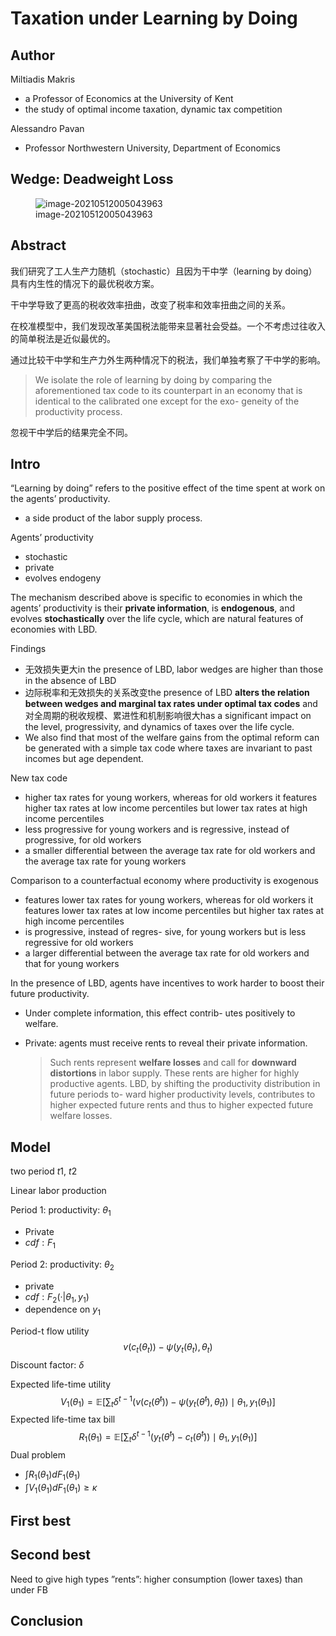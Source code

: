 # Taxation under Learning by Doing

## Author

Miltiadis Makris

* a Professor of Economics at the University of Kent
* the study of optimal income taxation, dynamic tax competition

Alessandro Pavan

* Professor Northwestern University, Department of Economics

## Wedge: Deadweight Loss

![image-20210512005043963](https://gimg2.baidu.com/image_search/src=http%3A%2F%2Fwww.wendangwang.com%2Fpic%2F3e20936c7959f45cf56611b4%2F9-810-jpg_6-1080-0-0-1080.jpg&refer=http%3A%2F%2Fwww.wendangwang.com&app=2002&size=f9999,10000&q=a80&n=0&g=0n&fmt=jpeg?sec=1623343909&t=5e695f264e45fd67ccd1a510d7371fce)

## Abstract

我们研究了工人生产力随机（stochastic）且因为干中学（learning by doing）具有内生性的情况下的最优税收方案。

干中学导致了更高的税收效率扭曲，改变了税率和效率扭曲之间的关系。

在校准模型中，我们发现改革美国税法能带来显著社会受益。一个不考虑过往收入的简单税法是近似最优的。

通过比较干中学和生产力外生两种情况下的税法，我们单独考察了干中学的影响。

> We isolate the role of learning by doing by comparing the aforementioned tax code to its counterpart in an economy that is identical to the calibrated one except for the exo- geneity of the productivity process.

忽视干中学后的结果完全不同。

## Intro

“Learning by doing” refers to the positive effect of the time spent at work on the agents’ productivity. 

* a side product of the labor supply process.

Agents' productivity

* stochastic
* private
* evolves endogeny

The mechanism described above is specific to economies in which the agents’ productivity is their **private information**, is **endogenous**, and evolves **stochastically** over the life cycle, which are natural features of economies with LBD. 

Findings

* 无效损失更大in the presence of LBD, labor wedges are higher than those in the absence of LBD
* 边际税率和无效损失的关系改变the presence of LBD **alters the relation between wedges and marginal tax rates under optimal tax codes** and 对全周期的税收规模、累进性和机制影响很大has a significant impact on the level, progressivity, and dynamics of taxes over the life cycle.
* We also find that most of the welfare gains from the optimal reform can be generated with a simple tax code where taxes are invariant to past incomes but age dependent. 

New tax code

* higher tax rates for young workers, whereas for old workers it features higher tax rates at low income percentiles but lower tax rates at high income percentiles
* less progressive for young workers and is regressive, instead of progressive, for old workers
* a smaller differential between the average tax rate for old workers and the average tax rate for young workers

Comparison to a counterfactual economy where productivity is exogenous

* features lower tax rates for young workers, whereas for old workers it features lower tax rates at low income percentiles but higher tax rates at high income percentiles
* is progressive, instead of regres- sive, for young workers but is less regressive for old workers
* a larger differential between the average tax rate for old workers and that for young workers

In the presence of LBD, agents have incentives to work harder to boost their future productivity. 

* Under complete information, this effect contrib- utes positively to welfare.

* Private: agents must receive rents to reveal their private information.

  > Such rents represent **welfare losses** and call for **downward distortions** in labor supply. These rents are higher for highly productive agents. LBD, by shifting the productivity distribution in future periods to- ward higher productivity levels, contributes to higher expected future rents and thus to higher expected future welfare losses.

## Model

two period $t1,\ t2$

Linear labor production

Period 1: productivity: $\theta_1$

* Private
* $cdf:F_1$

Period 2: productivity: $\theta_2$

* private
* $cdf:F_2(·|\theta_1,y_1)$
* dependence on $y_1$

Period-t flow utility
$$
v\left(c_{t}(\theta_t)\right)-\psi\left(y_{t}(\theta_t), \theta_{t}\right)
$$
Discount factor: $\delta$

Expected life-time utility
$$
V_{1}\left(\theta_{1}\right)=\mathbb{E}\left[\sum_{t} \delta^{t-1}\left(v\left(c_{t}\left(\tilde{\theta}^{t}\right)\right)-\psi\left(y_{t}\left(\tilde{\theta}^{t}\right), \tilde{\theta}_{t}\right)\right) \mid \theta_{1}, y_{1}\left(\theta_{1}\right)\right]
$$
Expected life-time tax bill
$$
R_{1}\left(\theta_{1}\right)=\mathbb{E}\left[\sum_{t} \delta^{t-1}\left(y_{t}\left(\tilde{\theta}^{t}\right)-c_{t}\left(\tilde{\theta}^{t}\right)\right) \mid \theta_{1}, y_{1}\left(\theta_{1}\right)\right]
$$
Dual problem

* $\int R_{1}\left(\theta_{1}\right) d F_{1}\left(\theta_{1}\right)$
* $\int V_{1}\left(\theta_{1}\right) d F_{1}\left(\theta_{1}\right) \geq \kappa$

## First best

## Second best

Need to give high types ”rents”: higher consumption (lower taxes) than under FB



## Conclusion